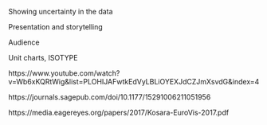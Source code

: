 

Showing uncertainty in the data

Presentation and storytelling

Audience

Unit charts, ISOTYPE


https://www.youtube.com/watch?v=Wb6xKQRtWig&list=PLOHIJAFwtkEdVyLBLiOYEXJdCZJmXsvdG&index=4


https://journals.sagepub.com/doi/10.1177/15291006211051956

https://media.eagereyes.org/papers/2017/Kosara-EuroVis-2017.pdf

